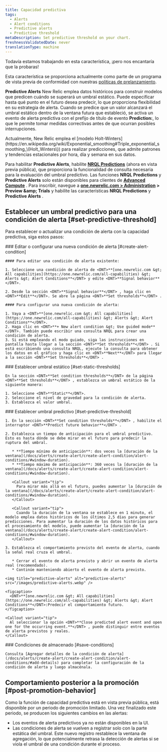 ```yaml
---
title: Capacidad predictiva
tags:
  - Alerts
  - Alert conditions
  - Predictive alerts
  - Predictive threshold
metaDescription: Set predictive threshold on your chart.
freshnessValidatedDate: never
translationType: machine
---
```


<Callout title="avance">
  Todavía estamos trabajando en esta característica, ¡pero nos encantaría que la probaras!

  Esta característica se proporciona actualmente como parte de un programa de vista previa de conformidad con nuestras [políticas de prelanzamiento](/docs/licenses/license-information/referenced-policies/new-relic-pre-release-policy).
</Callout>

<DNT>**Predictive Alerts**</DNT> New Relic emplea datos históricos para construir modelos que predicen cuándo se superará un umbral estático. Puede especificar hasta qué punto en el futuro desea predecir, lo que proporciona flexibilidad en su estrategia de alerta. Cuando se predice que un valor alcanzará el umbral estático dentro de la ventana futura que estableció, se activa un evento de alerta predictiva con el prefijo de título de evento <DNT>**Prediction:**</DNT>, lo que le permite tomar medidas correctivas antes de que ocurran posibles interrupciones.

<Callout variant="tip">
  Actualmente, New Relic emplea el [modelo Holt-Winters](https://en.wikipedia.org/wiki/Exponential_smoothing#Triple_exponential_smoothing_\(Holt_Winters\)) para realizar predicciones, que admite patrones y tendencias estacionales por hora, día y semana en sus datos.
</Callout>

Para habilitar <DNT>**Predictive Alerts**</DNT>, habilite <DNT>**[NRQL Predictions](/docs/query-your-data/explore-query-data/use-charts/nrql-predictions)**</DNT> (ahora en vista previa pública), que proporciona la funcionalidad de consulta necesaria para la evaluación del umbral predictivo. Las funciones <DNT>**NRQL Predictions**</DNT> y <DNT>**Predictive Alerts**</DNT> solo están disponibles para clientes de **[Advanced Compute](https://newrelic.com/pricing/compute#pricing_plan-compute)** . Para inscribir, navegue a <DNT>**[one.newrelic.com &gt; Administration](https://one.newrelic.com/admin-portal) &gt; Preview &amp;amp; Trials**</DNT> y habilite las características <DNT>**NRQL Predictions**</DNT> y <DNT>**Predictive Alerts**</DNT> .

## Establecer un umbral predictivo para una condición de alerta [#set-predictive-threshold]

Para establecer o actualizar una condición de alerta con la capacidad predictiva, siga estos pasos:

<Steps>
  <Step>
    ### Editar o configurar una nueva condición de alerta [#create-alert-condition]

    #### Para editar una condición de alerta existente:

    1. Seleccione una condición de alerta de <DNT>**[one.newrelic.com &gt; All capabilities](https://one.newrelic.com/all-capabilities) &gt; Alerts &gt; Alert Conditions**</DNT> y edite <DNT>**Signal behavior**</DNT>.

    2. Desde la sección <DNT>**Signal behavior**</DNT> , haga clic en <DNT>**Edit**</DNT>. Se abre la página <DNT>**Set thresholds**</DNT> .

    #### Para configurar una nueva condición de alerta:

    1. Vaya a <DNT>**[one.newrelic.com &gt; All capabilities](https://one.newrelic.com/all-capabilities) &gt; Alerts &gt; Alert Conditions**</DNT>.
    2. Haga clic en <DNT>**+ New alert condition &gt; Use guided mode**</DNT>. También puede escribir una consulta NRQL para crear una condición de alerta.
    3. Si está empleando el modo guiado, siga las instrucciones en pantalla hasta llegar a la sección <DNT>**Set thresholds**</DNT> . Si está escribiendo una consulta NRQL, ejecute la consulta para obtener los datos en el gráfico y haga clic en <DNT>**Next**</DNT> para llegar a la sección <DNT>**Set thresholds**</DNT> .
  </Step>

  <Step>
    ### Establecer umbral estático [#set-static-thresholds]

    En la sección <DNT>**Set condition thresholds**</DNT> de la página <DNT>**Set thresholds**</DNT> , establezca un umbral estático de la siguiente manera:

    1. Seleccione <DNT>**Static**</DNT>.
    2. Seleccione el nivel de gravedad para la condición de alerta.
    3. Establezca el valor umbral.
  </Step>

  <Step>
    ### Establecer umbral predictivo [#set-predictive-threshold]

    1. En la sección <DNT>**Set condition thresholds**</DNT> , habilite el interruptor <DNT>**Predict future behavior**</DNT> .

    2. Establezca un tiempo de anticipación para el umbral predictivo. Esto es hasta dónde se debe mirar en el futuro para predecir la ruptura del umbral.

       * **Tiempo mínimo de anticipación**: dos veces la [duración de la ventana](/docs/alerts/create-alert/create-alert-condition/alert-conditions/#window-duration).
       * **Tiempo máximo de anticipación**: 360 veces la [duración de la ventana](/docs/alerts/create-alert/create-alert-condition/alert-conditions/#window-duration).

       <Callout variant="tip">
         Para mirar más allá en el futuro, puedes aumentar la [duración de la ventana](/docs/alerts/create-alert/create-alert-condition/alert-conditions/#window-duration).
       </Callout>

       <Callout variant="tip">
         Cuando la duración de la ventana se establece en 1 minuto, el modelo emplea datos históricos de los últimos 2,5 días para generar predicciones. Para aumentar la duración de los datos históricos para el procesamiento del modelo, puede aumentar la [duración de la ventana](/docs/alerts/create-alert/create-alert-condition/alert-conditions/#window-duration).
       </Callout>

    3. Establezca el comportamiento previsto del evento de alerta, cuando la señal real cruza el umbral.

       * Cerrar el evento de alerta previsto y abrir un evento de alerta real (recomendado).
       * Continúe manteniendo abierto el evento de alerta previsto.

    <img title="predictive-alerts" alt="predictive-alerts" src="/images/predictive-alerts.webp" />

    <figcaption>
      <DNT>**[one.newrelic.com &gt; All capabilities](https://one.newrelic.com/all-capabilities) &gt; Alerts &gt; Alert Conditions**</DNT>:Predecir el comportamiento futuro.
    </figcaption>

    <Callout variant="tip">
      Al seleccionar la opción <DNT>**Close predicted alert event and open one for the occurring event.**</DNT> , puede distinguir entre eventos de alerta previstos y reales.
    </Callout>
  </Step>

  <Step>
    ### Condiciones de almacenado [#save-conditions]

    Consulta [Agregar detalles de la condición de alerta](/docs/alerts/create-alert/create-alert-condition/alert-conditions/#add-details) para completar la configuración de la condición de alerta y luego almacénala.
  </Step>
</Steps>

## Comportamiento posterior a la promoción [#post-promotion-behavior]

Como la función de capacidad predictiva está en vista previa pública, está disponible por un periodo de promoción limitado. Una vez finalizado este periodo, se producen los siguientes cambios en las alertas:

* Los eventos de alerta predictivos ya no están disponibles en la UI.
* Las condiciones de alerta se vuelven a registrar solo con la parte estática del umbral. Este nuevo registro restablece la ventana de agregación, lo que potencialmente retrasa la detección de alertas si se viola el umbral de una condición durante el proceso.